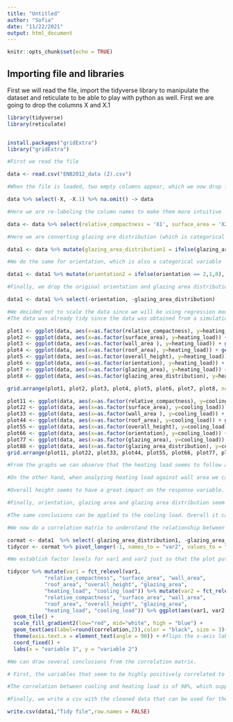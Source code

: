 ```yaml
---
title: "Untitled"
author: "Sofia"
date: "11/22/2021"
output: html_document
---
```


```r
knitr::opts_chunk$set(echo = TRUE)
```

## Importing file and libraries

First we will read the file, import the tidyverse library to manipulate the dataset and reticulate to be able to play with python as well. First we are going to drop the columns X and X.1

```r

library(tidyverse) 
library(reticulate) 


install.packages("gridExtra")
library("gridExtra")

```


```r

#First we read the file

data <- read.csv("ENB2012_data (2).csv")

#When the file is loaded, two empty columns appear, which we now drop from the dataset. Then we make sure that there are no missing values in the data.

data %>% select(-X, -X.1) %>% na.omit() -> data

#Here we are re-labeling the column names to make them more intuitive

data <- data %>% select(relative_compactness = 'X1', surface_area = 'X2', wall_area = 'X3', roof_area = 'X4', overall_height = 'X5', orientation = 'X6', glazing_area = 'X7', glazing_area_distribution = 'X8', heating_load = 'Y1', cooling_load = 'Y2')

#Here we are converting glazing are distribution (which is categorical with no natural order) into several dummy variables

data1 <- data %>% mutate(glazing_area_distribution1 = ifelse(glazing_area_distribution == 1,1,0), glazing_area_distribution2 = ifelse(glazing_area_distribution == 2,1,0),glazing_area_distribution3 = ifelse(glazing_area_distribution == 3,1,0), glazing_area_distribution4 = ifelse(glazing_area_distribution == 4,1,0), glazing_area_distribution5 = ifelse(glazing_area_distribution == 5,1,0))

#We do the same for orientation, which is also a categorical variable

data1 <- data1 %>% mutate(orientation2 = ifelse(orientation == 2,1,0), orientation3 = ifelse(orientation == 3,1,0), orientation4 = ifelse(orientation == 4,1,0), orientation5 = ifelse(orientation == 5,1,0))

#Finally, we drop the original orientation and glazing area distribution variables

data1 <- data1 %>% select(-orientation, -glazing_area_distribution)

#We decided not to scale the data since we will be using regression models that don't rely on distances, therefore normalizing it will add no value
#The data was already tidy since the data was obtained from a simulation using Ecotect software, where the user is able to estimate a building's energy consumption by varying aspects of its environment.
```


```r

plot1 <- ggplot(data, aes(x=as.factor(relative_compactness), y=heating_load)) + geom_violin(trim=FALSE, color = "red") + geom_boxplot(width=0.1) + theme(legend.position = "none", axis.text.x = element_text(angle = 90, vjust = 0.5, hjust=1)) + labs(x = "relative compactness", y = "heating load")
plot2 <- ggplot(data, aes(x=as.factor(surface_area), y=heating_load)) + geom_violin(trim=FALSE, color = "orange") + geom_boxplot(width=0.1) + theme(legend.position = "none", axis.text.x = element_text(angle = 90, vjust = 0.5, hjust=1)) + labs(x = "surface area", y = "heating load")
plot3 <- ggplot(data, aes(x=as.factor(wall_area ), y=heating_load)) + geom_violin(trim=FALSE, color = "yellow") + geom_boxplot(width=0.1) + theme(legend.position = "none", axis.text.x = element_text(angle = 90, vjust = 0.5, hjust=1)) + labs(x = "wall area ", y = "heating load")
plot4 <- ggplot(data, aes(x=as.factor(roof_area), y=heating_load)) + geom_violin(trim=FALSE, color = "green") + geom_boxplot(width=0.1) + theme(legend.position = "none", axis.text.x = element_text(angle = 90, vjust = 0.5, hjust=1)) + labs(x = "roof area", y = "heating load")
plot5 <- ggplot(data, aes(x=as.factor(overall_height), y=heating_load)) + geom_violin(trim=FALSE, color = "blue") + geom_boxplot(width=0.1) + theme(legend.position = "none", axis.text.x = element_text(angle = 90, vjust = 0.5, hjust=1)) + labs(x = "overall height", y = "heating load")
plot6 <- ggplot(data, aes(x=as.factor(orientation), y=heating_load)) + geom_violin(trim=FALSE, color = "pink") + geom_boxplot(width=0.1) + theme(legend.position = "none", axis.text.x = element_text(angle = 90, vjust = 0.5, hjust=1)) + labs(x = "orientation", y = "heating load")
plot7 <- ggplot(data, aes(x=as.factor(glazing_area), y=heating_load)) + geom_violin(trim=FALSE, color = "violet") + geom_boxplot(width=0.1) + theme(legend.position = "none", axis.text.x = element_text(angle = 90, vjust = 0.5, hjust=1)) + labs(x = "glazing area", y = "heating load")
plot8 <- ggplot(data, aes(x=as.factor(glazing_area_distribution), y=heating_load)) + geom_violin(trim=FALSE, color = "black") + geom_boxplot(width=0.1) + theme(legend.position = "none", axis.text.x = element_text(angle = 90, vjust = 0.5, hjust=1)) + labs(x = "glazing area distribution", y = "heating load")

grid.arrange(plot1, plot2, plot3, plot4, plot5, plot6, plot7, plot8, ncol=4)

plot11 <- ggplot(data, aes(x=as.factor(relative_compactness), y=cooling_load)) + geom_violin(trim=FALSE, color = "red") + geom_boxplot(width=0.1) + theme(legend.position = "none", axis.text.x = element_text(angle = 90, vjust = 0.5, hjust=1)) + labs(x = "relative compactness", y = "cooling load")
plot22 <- ggplot(data, aes(x=as.factor(surface_area), y=cooling_load)) + geom_violin(trim=FALSE, color = "orange") + geom_boxplot(width=0.1) + theme(legend.position = "none", axis.text.x = element_text(angle = 90, vjust = 0.5, hjust=1)) + labs(x = "surface area", y = "cooling load")
plot33 <- ggplot(data, aes(x=as.factor(wall_area ), y=cooling_load)) + geom_violin(trim=FALSE, color = "yellow") + geom_boxplot(width=0.1) + theme(legend.position = "none", axis.text.x = element_text(angle = 90, vjust = 0.5, hjust=1)) + labs(x = "wall area ", y = "cooling load")
plot44 <- ggplot(data, aes(x=as.factor(roof_area), y=cooling_load)) + geom_violin(trim=FALSE, color = "green") + geom_boxplot(width=0.1) + theme(legend.position = "none", axis.text.x = element_text(angle = 90, vjust = 0.5, hjust=1)) + labs(x = "roof area", y = "cooling load")
plot55 <- ggplot(data, aes(x=as.factor(overall_height), y=cooling_load)) + geom_violin(trim=FALSE, color = "blue") + geom_boxplot(width=0.1) + theme(legend.position = "none", axis.text.x = element_text(angle = 90, vjust = 0.5, hjust=1)) + labs(x = "overall height", y = "cooling load")
plot66 <- ggplot(data, aes(x=as.factor(orientation), y=cooling_load)) + geom_violin(trim=FALSE, color = "pink") + geom_boxplot(width=0.1) + theme(legend.position = "none", axis.text.x = element_text(angle = 90, vjust = 0.5, hjust=1)) + labs(x = "orientation", y = "cooling_load")
plot77 <- ggplot(data, aes(x=as.factor(glazing_area), y=cooling_load)) + geom_violin(trim=FALSE, color = "violet") + geom_boxplot(width=0.1) + theme(legend.position = "none", axis.text.x = element_text(angle = 90, vjust = 0.5, hjust=1)) + labs(x = "glazing area", y = "cooling load")
plot88 <- ggplot(data, aes(x=as.factor(glazing_area_distribution), y=cooling_load)) + geom_violin(trim=FALSE, color = "black") + geom_boxplot(width=0.1) + theme(legend.position = "none", axis.text.x = element_text(angle = 90, vjust = 0.5, hjust=1)) + labs(x = "glazing area distribution", y = "cooling load")
grid.arrange(plot11, plot22, plot33, plot44, plot55, plot66, plot77, plot88, ncol=4) 

#From the graphs we can observe that the heating load seems to follow a step function when analyzed against relative compactness and surface area. For relative compactness there seems to be a threshold (of around 0.74), that when surpassed, triggers the heating load to increase. For the surface area, we can infer that when a threshold of around 662 is surpassed, the heating load diminishes. 

#On the other hand, when analyzing heating load against wall area we can observe a slightly positive trend, and when analyzing it against roof area we can evidence what resembles a negative quadratic function. However, none of these trends seem to be very strong so that we can draw conclusions, probably more values would need to be included to be able to do this. 

#Overall height seems to have a great impact on the response variable. A higher height seems to be related with a high heating load. 

#Finally, orientation, glazing area and glazing area distribution seem to have little or no effect on the heating load. 

#The same conclusions can be applied to the cooling load. Overall it can be said that the underlying relationship between output and input variables does not seem to be linear. 

```
```r

#We now do a correlation matrix to understand the relationship between the variables analyzed. For this analysis we only included the numerical variables

cormat <- data1  %>% select(-glazing_area_distribution1, -glazing_area_distribution2, -glazing_area_distribution3, -glazing_area_distribution4, -glazing_area_distribution5, -orientation2, -orientation3, -orientation4, -orientation5) %>% cor() %>% as.data.frame %>% rownames_to_column("var1")
tidycor <- cormat %>% pivot_longer(-1, names_to = "var2", values_to = "correlation")

#We establish factor levels for var1 and var2 just so that the plot puts heating and cooling load at the end of the correlation matrix

tidycor %>% mutate(var1 = fct_relevel(var1, 
            "relative_compactness", "surface_area", "wall_area", 
            "roof_area", "overall_height", "glazing_area", 
            "heating_load", "cooling_load")) %>% mutate(var2 = fct_relevel(var2, 
            "relative_compactness", "surface_area", "wall_area", 
            "roof_area", "overall_height", "glazing_area", 
            "heating_load", "cooling_load")) %>% ggplot(aes(var1, var2, fill=correlation)) + 
  geom_tile() + 
  scale_fill_gradient2(low="red", mid="white", high = "blue") +
  geom_text(aes(label=round(correlation,2)),color = "black", size = 3)+ #overlays correlation values
  theme(axis.text.x = element_text(angle = 90)) + #flips the x-axis labels
  coord_fixed() +
  labs(x = "variable 1", y = "variable 2")

#We can draw several conclusions from the correlation matrix. 

# First, the variables that seem to be highly positively correlated to heating and cooling load are overall height, relative compactness. On the other hand, roof area and surface are seem to be highly negatively correlated to them.

#The correlation between cooling and heating load is of 98%, which supports our hypothesis obtained above that the distribution of the response variables seems to be practically identical. 

#Finally, we write a csv with the cleaned data that can be used for the modeling part

write.csv(data1,"Tidy file",row.names = FALSE) 
```





